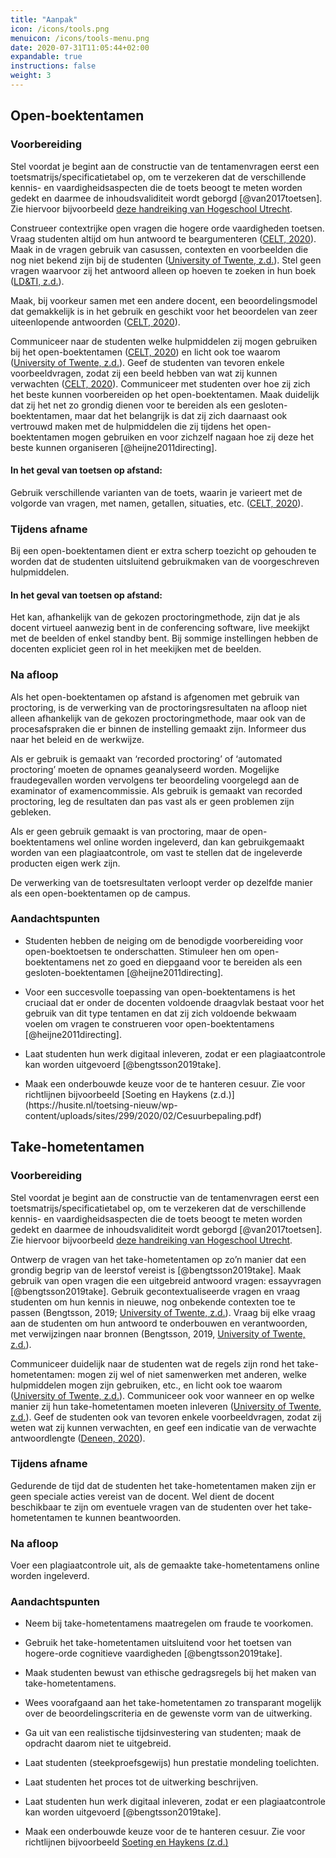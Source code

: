 ```yaml
---
title: "Aanpak"
icon: /icons/tools.png
menuicon: /icons/tools-menu.png
date: 2020-07-31T11:05:44+02:00
expandable: true
instructions: false
weight: 3
--- 
```


## Open-boektentamen

### Voorbereiding

Stel voordat je begint aan de constructie van de tentamenvragen eerst een toetsmatrijs/specificatietabel op, om te verzekeren dat de verschillende kennis- en vaardigheidsaspecten die de toets beoogt te meten worden gedekt en daarmee de inhoudsvaliditeit wordt geborgd [@van2017toetsen]. Zie hiervoor bijvoorbeeld [deze handreiking van Hogeschool Utrecht](https://husite.nl/toetsing-nieuw/toetscyclus/constructie/het-opstellen-van-een-toetsmatrijs/).

Construeer contextrijke open vragen die hogere orde vaardigheden toetsen. Vraag studenten altijd om hun antwoord te beargumenteren ([CELT, 2020](https://www.utwente.nl/en/telt/online-lectures/remote-assessment/how-to-design-and-execute-an-online-open-book-exam-2.pdf)). Maak in de vragen gebruik van casussen, contexten en voorbeelden die nog niet bekend zijn bij de studenten ([University of Twente, z.d.](https://www.utwente.nl/en/telt/online-lectures/remote-assessment/online-examination/open-book-exam/)). Stel geen vragen waarvoor zij het antwoord alleen op hoeven te zoeken in hun boek ([LD&TI, z.d.](https://www.newcastle.edu.au/__data/assets/pdf_file/0006/268980/LDTI-Open-Book-Exams.pdf)).

Maak, bij voorkeur samen met een andere docent, een beoordelingsmodel dat gemakkelijk is in het gebruik en geschikt voor het beoordelen van zeer uiteenlopende antwoorden ([CELT, 2020](https://www.utwente.nl/en/telt/online-lectures/remote-assessment/how-to-design-and-execute-an-online-open-book-exam-2.pdf)).

Communiceer naar de studenten welke hulpmiddelen zij mogen gebruiken bij het open-boektentamen ([CELT, 2020](https://www.utwente.nl/en/telt/online-lectures/remote-assessment/how-to-design-and-execute-an-online-open-book-exam-2.pdf)) en licht ook toe waarom ([University of Twente, z.d.](https://www.utwente.nl/en/telt/online-lectures/remote-assessment/online-examination/open-book-exam/)). Geef de studenten van tevoren enkele voorbeeldvragen, zodat zij een beeld hebben van wat zij kunnen verwachten ([CELT, 2020](https://www.utwente.nl/en/telt/online-lectures/remote-assessment/how-to-design-and-execute-an-online-open-book-exam-2.pdf)). Communiceer met studenten over hoe zij zich het beste kunnen voorbereiden op het open-boektentamen. Maak duidelijk dat zij het net zo grondig dienen voor te bereiden als een gesloten-boektentamen, maar dat het belangrijk is dat zij zich daarnaast ook vertrouwd maken met de hulpmiddelen die zij tijdens het open-boektentamen mogen gebruiken en voor zichzelf nagaan hoe zij deze het beste kunnen organiseren [@heijne2011directing].

#### In het geval van toetsen op afstand:

Gebruik verschillende varianten van de toets, waarin je varieert met de volgorde van vragen, met namen, getallen, situaties, etc. ([CELT, 2020](https://www.utwente.nl/en/telt/online-lectures/remote-assessment/how-to-design-and-execute-an-online-open-book-exam-2.pdf)).

### Tijdens afname

Bij een open-boektentamen dient er extra scherp toezicht op gehouden te worden dat de studenten uitsluitend gebruikmaken van de voorgeschreven hulpmiddelen.

#### In het geval van toetsen op afstand:

Het kan, afhankelijk van de gekozen proctoringmethode, zijn dat je als docent virtueel aanwezig bent in de conferencing software, live meekijkt met de beelden of enkel standby bent. Bij sommige instellingen hebben de docenten expliciet geen rol in het meekijken met de beelden.

### Na afloop

Als het open-boektentamen op afstand is afgenomen met gebruik van proctoring, is de verwerking van de proctoringsresultaten na afloop niet alleen afhankelijk van de gekozen proctoringmethode, maar ook van de procesafspraken die er binnen de instelling gemaakt zijn. Informeer dus naar het beleid en de werkwijze.

Als er gebruik is gemaakt van ‘recorded proctoring’ of ‘automated proctoring’ moeten de opnames geanalyseerd worden. Mogelijke fraudegevallen worden vervolgens ter beoordeling voorgelegd aan de examinator of examencommissie. Als gebruik is gemaakt van recorded proctoring, leg de resultaten dan pas vast als er geen problemen zijn gebleken.

Als er geen gebruik gemaakt is van proctoring, maar de open-boektentamens wel online worden ingeleverd, dan kan gebruikgemaakt worden van een plagiaatcontrole, om vast te stellen dat de ingeleverde producten eigen werk zijn.

De verwerking van de toetsresultaten verloopt verder op dezelfde manier als een open-boektentamen op de campus.

### Aandachtspunten

* 	Studenten hebben de neiging om de benodigde voorbereiding voor open-boektoetsen te onderschatten. Stimuleer hen om open-boektentamens net zo goed en diepgaand voor te bereiden als een gesloten-boektentamen [@heijne2011directing].

* 	Voor een succesvolle toepassing van open-boektentamens is het cruciaal dat er onder de docenten voldoende draagvlak bestaat voor het gebruik van dit type tentamen en dat zij zich voldoende bekwaam voelen om vragen te construeren voor open-boektentamens [@heijne2011directing].

*	Laat studenten hun werk digitaal inleveren, zodat er een plagiaatcontrole kan worden uitgevoerd [@bengtsson2019take].

* Maak een onderbouwde keuze voor de te hanteren cesuur. Zie voor richtlijnen bijvoorbeeld [Soeting en Haykens (z.d.)] (https://husite.nl/toetsing-nieuw/wp-content/uploads/sites/299/2020/02/Cesuurbepaling.pdf)

## Take-hometentamen

### Voorbereiding

Stel voordat je begint aan de constructie van de tentamenvragen eerst een toetsmatrijs/specificatietabel op, om te verzekeren dat de verschillende kennis- en vaardigheidsaspecten die de toets beoogt te meten worden gedekt en daarmee de inhoudsvaliditeit wordt geborgd [@van2017toetsen]. Zie hiervoor bijvoorbeeld [deze handreiking van Hogeschool Utrecht](https://husite.nl/toetsing-nieuw/toetscyclus/constructie/het-opstellen-van-een-toetsmatrijs/).

Ontwerp de vragen van het take-hometentamen op zo’n manier dat een grondig begrip van de leerstof vereist is [@bengtsson2019take]. Maak gebruik van open vragen die een uitgebreid antwoord vragen: essayvragen [@bengtsson2019take]. Gebruik gecontextualiseerde vragen en vraag studenten om hun kennis in nieuwe, nog onbekende contexten toe te passen (Bengtsson, 2019; [University of Twente, z.d.](https://www.utwente.nl/en/telt/online-lectures/remote-assessment/online-examination/open-book-exam/)). Vraag bij elke vraag aan de studenten om hun antwoord te onderbouwen en verantwoorden, met verwijzingen naar bronnen (Bengtsson, 2019, [University of Twente, z.d.](https://www.utwente.nl/en/telt/online-lectures/remote-assessment/online-examination/open-book-exam/)).

Communiceer duidelijk naar de studenten wat de regels zijn rond het take-hometentamen: mogen zij wel of niet samenwerken met anderen, welke hulpmiddelen mogen zijn gebruiken, etc., en licht ook toe waarom ([University of Twente, z.d.](https://www.utwente.nl/en/telt/online-lectures/remote-assessment/online-examination/open-book-exam/)). Communiceer ook voor wanneer en op welke manier zij hun take-hometentamen moeten inleveren ([University of Twente, z.d.](https://www.utwente.nl/en/telt/online-lectures/remote-assessment/online-examination/open-book-exam/)). Geef de studenten ook van tevoren enkele voorbeeldvragen, zodat zij weten wat zij kunnen verwachten, en geef een indicatie van de verwachte antwoordlengte ([Deneen, 2020](https://melbourne-cshe.unimelb.edu.au/__data/assets/pdf_file/0010/3341944/closed-book-to-open-book-exam_final.pdf)).

### Tijdens afname

Gedurende de tijd dat de studenten het take-hometentamen maken zijn er geen speciale acties vereist van de docent. Wel dient de docent beschikbaar te zijn om eventuele vragen van de studenten over het take-hometentamen te kunnen beantwoorden.

### Na afloop

Voer een plagiaatcontrole uit, als de gemaakte take-hometentamens online worden ingeleverd.

### Aandachtspunten

*	Neem bij take-hometentamens maatregelen om fraude te voorkomen.

*	Gebruik het take-hometentamen uitsluitend voor het toetsen van hogere-orde cognitieve vaardigheden [@bengtsson2019take].

*	Maak studenten bewust van ethische gedragsregels bij het maken van take-hometentamens.

*	Wees voorafgaand aan het take-hometentamen zo transparant mogelijk over de beoordelingscriteria en de gewenste vorm van de uitwerking.

*	Ga uit van een realistische tijdsinvestering van studenten; maak de opdracht daarom niet te uitgebreid.

*	Laat studenten (steekproefsgewijs) hun prestatie mondeling toelichten.

*	Laat studenten het proces tot de uitwerking beschrijven.

*	Laat studenten hun werk digitaal inleveren, zodat er een plagiaatcontrole kan worden uitgevoerd [@bengtsson2019take].

*	Maak een onderbouwde keuze voor de te hanteren cesuur. Zie voor richtlijnen bijvoorbeeld [Soeting en Haykens (z.d.)](https://husite.nl/toetsing-nieuw/wp-content/uploads/sites/299/2020/02/Cesuurbepaling.pdf)
